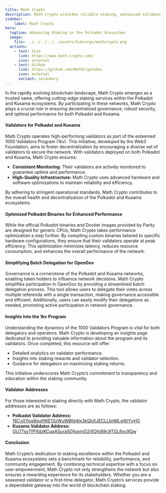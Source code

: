 ```yaml
---
title: Math Crypto
description: Math Crypto provides reliable staking, optimized validators, and governance tools for Polkadot and Kusama networks.
sidebar:
    label: Math Crypto
hero:
  tagline: Advancing Staking in the Polkadot Ecosystem.
  image: 
    file: ../../../../../assets/hub/orgs/mathcrypto.png
  actions:
    - text: Site
      link: https://www.math-crypto.com/
      icon: external
    - text: Github
      link: https://github.com/MathCryptoDoc
      icon: external
      variant: secondary
---
```



In the rapidly evolving blockchain landscape, Math Crypto emerges as a trusted name, offering cutting-edge staking services within the Polkadot and Kusama ecosystems. By participating in these networks, Math Crypto plays a crucial role in ensuring decentralized governance, robust security, and optimal performance for both Polkadot and Kusama.

#### Validators for Polkadot and Kusama
Math Crypto operates high-performing validators as part of the esteemed 1000 Validators Program (1kv). This initiative, developed by the Web3 Foundation, aims to foster decentralization by encouraging a diverse set of validators to secure the network. With validators deployed on both Polkadot and Kusama, Math Crypto ensures:

- **Consistent Monitoring:** Their validators are actively monitored to guarantee uptime and performance.
- **High-Quality Infrastructure:** Math Crypto uses advanced hardware and software optimizations to maintain reliability and efficiency.

By adhering to stringent operational standards, Math Crypto contributes to the overall health and decentralization of the Polkadot and Kusama ecosystems.

#### Optimized Polkadot Binaries for Enhanced Performance
While the official Polkadot binaries and Docker images provided by Parity are designed for generic CPUs, Math Crypto takes performance optimization a step further. By compiling custom binaries tailored to specific hardware configurations, they ensure that their validators operate at peak efficiency. This optimization minimizes latency, reduces resource consumption, and enhances the overall performance of the network.

#### Simplifying Batch Delegation for OpenGov
Governance is a cornerstone of the Polkadot and Kusama networks, enabling token holders to influence network decisions. Math Crypto simplifies participation in OpenGov by providing a streamlined batch delegation process. This tool allows users to delegate their votes across multiple referenda with a single transaction, making governance accessible and efficient. Additionally, users can easily modify their delegations as needed, promoting active participation in network governance.

#### Insights Into the 1kv Program
Understanding the dynamics of the 1000 Validators Program is vital for both delegators and operators. Math Crypto is developing an insights page dedicated to providing valuable information about the program and its validators. Once completed, this resource will offer:

- Detailed analytics on validator performance.
- Insights into staking rewards and validator selection.
- Guidance for delegators on maximizing staking returns.

This initiative underscores Math Crypto’s commitment to transparency and education within the staking community.

#### Validator Addresses
For those interested in staking directly with Math Crypto, the validator addresses are as follows:
- **Polkadot Validator Address:** [16CxXYoq9joofWE13zWuWBfd4tx3kQhXJECLLkhMLgWjYyHG](https://polkadot.subscan.io/account/16CxXYoq9joofWE13zWuWBfd4tx3kQhXJECLLkhMLgWjYyHG)
- **Kusama Validator Address:** [GU77syTfPXdzKCuqASura9ZKgxmD2rEDhj89c9TGL6vc9Qw](https://kusama.subscan.io/account/GU77syTfPXdzKCuqASura9ZKgxmD2rEDhj89c9TGL6vc9Qw)

#### Conclusion
Math Crypto’s dedication to staking excellence within the Polkadot and Kusama ecosystems sets a benchmark for reliability, performance, and community engagement. By combining technical expertise with a focus on user empowerment, Math Crypto not only strengthens the network but also ensures a rewarding experience for its stakeholders. Whether you are a seasoned validator or a first-time delegator, Math Crypto’s services provide a dependable gateway into the world of blockchain staking.
